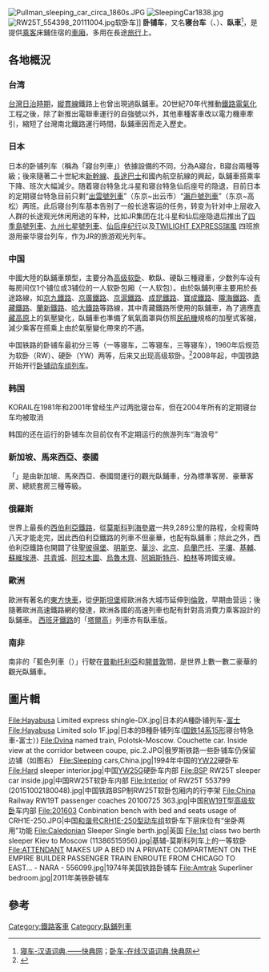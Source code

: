 {{Expand language|en}}
[[File:Pullman_sleeping_car_circa_1860s.JPG|thumb]]
[[File:SleepingCar1838.jpg|thumb]]
[[File:RW25T_554398_20111004.jpg|thumb]]软卧车]]
'''卧铺车'''，又名'''寝台车'''（{{lang-ja|寝台車}}、{{lang-ko|침대차}}）、'''臥車'''<ref>[http://cd.kdd.cc/D/1Q4/ 寝车-汉语词典,——快典网]{{dead link|date=2017年12月 |bot=InternetArchiveBot |fix-attempted=yes }}；[http://cd.kdd.cc/Z/4BI/ 卧车-在线汉语词典,快典网]{{dead link|date=2017年12月 |bot=InternetArchiveBot |fix-attempted=yes }}</ref>，是提供[[乘客|乘客]]床鋪住宿的[[車廂|車廂]]，多用在長途[[旅行|旅行]]上。

==各地概況==
=== 台湾 ===
[[台灣日治時期|台灣日治時期]]，[[縱貫線_(鐵路)|縱貫線]]鐵路上也曾出現過臥鋪車。20世紀70年代推動[[十大建設|鐵路電氣化]]工程之後，除了新推出電聯車運行的自強號以外，其他車種客車改以電力機車牽引，縮短了台灣南北鐵路運行時間，臥鋪車因而走入歷史。

=== 日本 ===
{{see also|藍色列車}}
日本的卧铺列车（稱為「寢台列車」）依據設備的不同，分為A寢台，B寢台兩種等級；後來隨著二十世紀末[[新幹線|新幹線]]、[[城際巴士|長途巴士]]和國內航空航線的興起，臥鋪車搭乘率下降、班次大幅減少。随着寝台特急北斗星和寝台特急仙后座号的隐退，目前日本的定期寝台特急目前只剩“[[出雲號列車|出雲號列車]]”（东京~出云市）“[[瀨戶號列車|瀨戶號列車]]”（东京~高松）两班。此后寝台列车基本告别了一般长途客运的任务，转变为针对中上层收入人群的长途观光休闲用途的车种，比如JR集团在北斗星和仙后座隐退后推出了[[四季島號列車|四季島號列車]]、[[九州七星號列車|九州七星號列車]]、[[仙后座纪行|仙后座纪行]]以及[[黃昏特快瑞風號列車|TWILIGHT EXPRESS瑞風]] 四班旅游用豪华寝台列车，作为JR的旅游观光列车。

===中国===
中國大陸的臥鋪車類型，主要分為[[高级软卧|高级软卧]]、軟臥、硬臥三種寢車，少数列车设有每房间仅1个铺位或3铺位的一人软卧包厢（一人软包）。由於臥鋪列車主要用於長途路線，如[[京九鐵路|京九鐵路]]、[[京廣鐵路|京廣鐵路]]、[[京沪铁路|京滬鐵路]]、[[成昆鐵路|成昆鐵路]]、[[寶成鐵路|寶成鐵路]]、[[隴海鐵路|隴海鐵路]]、[[青藏鐵路|青藏鐵路]]、[[蘭新鐵路|蘭新鐵路]]、[[哈大铁路|哈大鐵路]]等路線，其中青藏鐵路所使用的臥鋪車，為了適應[[青藏高原|青藏高原]]上的氣壓變化，臥鋪車也準備了氧氣面罩與仿照[[民航機|民航機]]規格的加壓式客艙，減少乘客在搭乘上由於氣壓變化帶來的不適。

中国铁路的卧铺车最初分三等（一等寝车，二等寝车，三等寝车），1960年后规范为软卧（RW）、硬卧（YW）两等，后来又出现高级软卧。<ref>{{cite web|url=http://www.gxdqw.com/bin/mse.exe?seachword=&K=b&A=16&rec=425&run=13|title=第七节 运输载体 - 南宁市志经济卷(下)|publisher=广西地情网|accessdate=2015-08-31|archive-date=2015-09-24|archive-url=https://web.archive.org/web/20150924024452/http://www.gxdqw.com/bin/mse.exe?seachword=&K=b&A=16&rec=425&run=13|dead-url=yes}}</ref>2008年起，中国铁路开始开行[[卧铺动车组列车|卧铺动车组列车]]。

===韩国===
{{see also|无穷花号}}
{{see also|海浪号}}
KORAIL在1981年和2001年曾经生产过两批寝台车，但在2004年所有的定期寝台车均被取消

韩国的还在运行的卧铺车次目前仅有不定期运行的旅游列车“海浪号”

===新加坡、馬來西亞、泰國===
「{{link-en|亞洲東方快車|Eastern and Oriental Express}}」是由新加坡、馬來西亞、泰國間運行的觀光臥鋪車，分為標準客房、豪華客房、總統套房三種等級。

===俄羅斯===
世界上最長的[[西伯利亞鐵路|西伯利亞鐵路]]，從[[莫斯科|莫斯科]]到[[海參崴|海參崴]]一共9,289公里的路程，全程需時八天才能走完，因此西伯利亞鐵路的列車不但豪華，也配有臥鋪車；除此之外，西伯利亞鐵路也開闢了往[[聖彼得堡|聖彼得堡]]、[[明斯克|明斯克]]、[[華沙|華沙]]、[[北京|北京]]、[[烏蘭巴托|烏蘭巴托]]、[[平壤|平壤]]、[[基輔|基輔]]、[[蘇維埃港|蘇維埃港]]、[[阿穆爾河畔共青城|共青城]]、[[阿拉木圖|阿拉木圖]]、[[烏魯木齊|烏魯木齊]]、[[阿姆斯特丹|阿姆斯特丹]]、[[柏林|柏林]]等跨國支線。

===歐洲===
歐洲有著名的[[東方快車|東方快車]]，從[[伊斯坦堡|伊斯坦堡]]經歐洲各大城市延伸到[[倫敦|倫敦]]，早期由{{link-en|国际卧铺车公司|Compagnie Internationale des Wagons-Lits}}营运；後隨著歐洲高速鐵路網的發達，歐洲各國的高速列車也配有針對高消費力乘客設計的臥鋪車。
[[西班牙鐵路|西班牙鐵路]]的「[[塔爾高_(公司)|塔爾高]]」列車亦有臥車版。

===南非===
南非的「藍色列車（{{link-en|Blue Train (南非)|Blue Train (South Africa)|Blue Train}}）」行駛在[[比勒陀利亞|普勒托利亞]]和[[開普敦|開普敦]]間，是世界上數一數二豪華的觀光臥鋪車。

==圖片輯==
<gallery>
File:Hayabusa Limited express shingle-DX.jpg|日本的A種卧铺列车-[[富士_(列車)|富士]]
File:Hayabusa Limited solo 1F.jpg|日本的B種卧铺列车([[国鉄14系15形|国鉄14系15形]]寝台特急車-富士）)
File:Dvina named train, Polotsk-Moscow. Couchette car. Inside view at the corridor between coupe, pic.2.JPG|俄罗斯铁路一些卧铺车仍保留边铺（如图右）
File:Sleeping cars,China.jpg|1994年中国的[[中国铁路22型客车|YW22]]硬卧车
File:Hard sleeper interior.jpg|中国[[中国铁路25G型客车|YW25G]]硬卧车内部
File:BSP RW25T sleeper car inside.jpg|中国RW25T软卧车内部
File:Interior of RW25T 553799 (20151002180048).jpg|中国铁路BSP制RW25T软卧包厢内的行李架
File:China Railway RW19T passenger coaches 20100725 363.jpg|中国[[中国铁路19T型客车|RW19T]]型[[高级软卧|高级软卧]]车内部
File:201603 Conbination bench with bed and seats usage of CRH1E-250.JPG|中国[[和谐号CRH1型电力动车组|和谐号CRH1E-250型动车组]]软卧车下层床位有“坐卧两用”功能
File:Caledonian Sleeper Single berth.jpg|英国{{link-en|喀里多尼亚卧铺|Caledonian Sleeper}}
File:1st class two berth sleeper Kiev to Moscow (11386515956).jpg|基辅-莫斯科列车上的一等软卧
File:ATTENDANT MAKES UP A BED IN A PRIVATE COMPARTMENT ON THE EMPIRE BUILDER PASSENGER TRAIN ENROUTE FROM CHICAGO TO EAST... - NARA - 556099.jpg|1974年美国铁路卧铺车
File:Amtrak Superliner bedroom.jpg|2011年美铁卧铺车
</gallery>

==參考==
{{Commonscat|Sleeping cars (rail transport)}}
<div class="references-small">
<references />
</div>


[[Category:鐵路客車|Category:鐵路客車]]
[[Category:臥鋪列車|Category:臥鋪列車]]